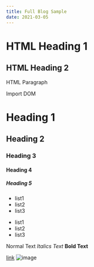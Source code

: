 ```yaml
---
title: Full Blog Sample
date: 2021-03-05
---
```


<h1>HTML Heading 1</h1> <h2>HTML Heading 2</h2> <p>HTML Paragraph</p>


<Typography>Import DOM</Typography>

# Heading 1

## Heading 2

### Heading 3

#### Heading 4

##### Heading 5

- list1
- list2
- list3

* list1
* list2
* list3

Normal Text *Italics Text* **Bold Text**

[link](https://v2.docusaurus.io/) ![image](https://v2.docusaurus.io/)
